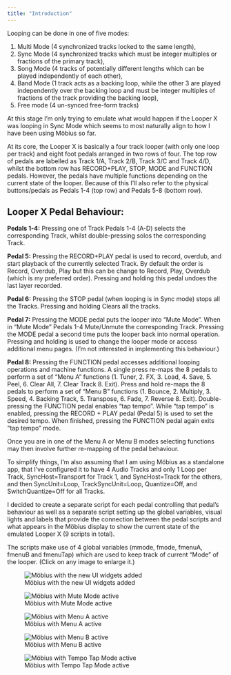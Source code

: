 ```yaml
---
title: "Introduction"
---
```


Looping can be done in one of five modes:

1. Multi Mode (4 synchronized tracks locked to the same length),
2. Sync Mode (4 synchronized tracks which must be integer multiples or fractions of the primary track),
3. Song Mode (4 tracks of potentially different lengths which can be played independently of each other),
4. Band Mode (1 track acts as a backing loop, while the other 3 are played independently over the backing loop and must be integer multiples of fractions of the track providing the backing loop),
5. Free mode (4 un-synced free-form tracks)

At this stage I'm only trying to emulate what would happen if the Looper X was looping in Sync Mode which seems to most naturally align to how I have been using Möbius so far.

At its core, the Looper X is basically a four track looper (with only one loop per track) and eight foot pedals arranged in two rows of four. The top row of pedals are labelled as Track 1/A, Track 2/B, Track 3/C and Track 4/D, whilst the bottom row has RECORD+PLAY, STOP, MODE and FUNCTION pedals.  However, the pedals have multiple functions depending on the current state of the looper. Because of this I'll also refer to the physical buttons/pedals as Pedals 1-4 (top row) and Pedals 5-8 (bottom row).

## Looper X Pedal Behaviour: 

**Pedals 1-4:** Pressing one of Track Pedals 1-4 (A-D) selects the corresponding Track, whilst double-pressing solos the corresponding Track.

**Pedal 5:** Pressing the RECORD+PLAY pedal is used to record, overdub, and start playback of the currently selected Track.  By default the order is Record, Overdub, Play but this can be change to Record, Play, Overdub (which is my preferred order).
Pressing and holding this pedal undoes the last layer recorded.

**Pedal 6:** Pressing the STOP pedal (when looping is in Sync mode) stops all the Tracks.  Pressing and holding Clears all the tracks.

**Pedal 7:** Pressing the MODE pedal puts the looper into "Mute Mode". When in "Mute Mode" Pedals 1-4 Mute/Unmute the corresponding Track. Pressing the MODE pedal a second time puts the looper back into normal operation.  Pressing and holding is used to change the looper mode or access additional menu pages. (I'm not interested in implementing this behaviour.)

**Pedal 8:** Pressing the FUNCTION pedal accesses additional looping operations and machine functions. A single press re-maps the 8 pedals to perform a set of "Menu A" functions (1. Tuner, 2. FX, 3. Load, 4. Save, 5. Peel, 6. Clear All, 7. Clear Track 8. Exit).  Press and hold re-maps the 8 pedals to perform a set of "Menu B" functions (1. Bounce, 2. Multiply, 3. Speed, 4. Backing Track, 5. Transpose, 6. Fade, 7. Reverse 8. Exit).   Double-pressing the FUNCTION pedal enables "tap tempo". While "tap tempo" is enabled, pressing the RECORD + PLAY pedal (Pedal 5) is used to set the desired tempo. When finished, pressing the FUNCTION pedal again exits "tap tempo" mode.

Once you are in one of the Menu A or Menu B modes selecting functions may then involve further re-mapping of the pedal behaviour.   

To simplify things, I'm also assuming that I am using Möbius as a standalone app, that I've configured it to have 4 Audio Tracks and only 1 Loop per Track,  SyncHost=Transport for Track 1, and SyncHost=Track for the others, and  then SyncUnit=Loop, TrackSyncUnit=Loop, Quantize=Off, and SwitchQuantize=Off for all Tracks.

I decided to create a separate script for each pedal controlling that pedal's behaviour as well as a separate script setting up the global variables, visual lights and labels that provide the connection between the pedal scripts and what appears in the Möbius display to show the current state of the emulated Looper X (9 scripts in total).

The scripts make use of 4 global variables (mmode, fmode, fmenuA, fmenuB and fmenuTap) which are used to keep track of current "Mode" of the looper. (Click on any image to enlarge it.)


::: {layout-ncol=2}
![Möbius with the new UI widgets added](images/mobius-initial.png){.lightbox}

![Möbius with Mute Mode active](images/mobius-mutemode.png){.lightbox}
:::

::: {layout-ncol=3}
![Möbius with Menu A active](images/mobius-functionmode-menuA.png){.lightbox}

![Möbius with Menu B active](images/mobius-functionmode-menuB.png){.lightbox}

![Möbius with Tempo Tap Mode active](images/mobius-functionmode-TapMode.png){.lightbox}
:::

	


